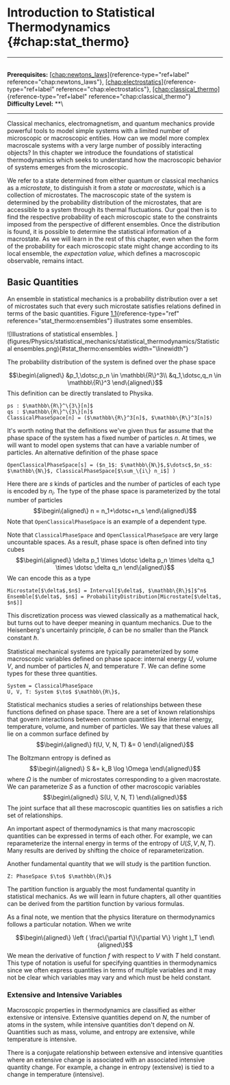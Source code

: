 # Introduction to Statistical Thermodynamics \{#chap:stat_thermo\}

------------------------------------------------------------------------

\
**Prerequisites:**
[\[chap:newtons_laws\]](#chap:newtons_laws)\{reference-type="ref+label"
reference="chap:newtons_laws"\},
[\[chap:electrostatics\]](#chap:electrostatics)\{reference-type="ref+label"
reference="chap:electrostatics"\},
[\[chap:classical_thermo\]](#chap:classical_thermo)\{reference-type="ref+label"
reference="chap:classical_thermo"\}\
**Difficulty Level:** \*\*\

------------------------------------------------------------------------

Classical mechanics, electromagnetism, and quantum mechanics provide
powerful tools to model simple systems with a limited number of
microscopic or macroscopic entities. How can we model more complex
macroscale systems with a very large number of possibly interacting
objects? In this chapter we introduce the foundations of statistical
thermodynamics which seeks to understand how the macroscopic behavior of
systems emerges from the microscopic.

We refer to a state determined from either quantum or classical
mechanics as a *microstate*, to distinguish it from a *state* or
*macrostate*, which is a collection of microstates. The macroscopic
state of the system is determined by the probability distribution of the
microstates, that are accessible to a system through its thermal
fluctuations. Our goal then is to find the respective probability of
each microscopic state to the constraints imposed from the perspective
of different ensembles. Once the distribution is found, it is possible
to determine the statistical information of a macrostate. As we will
learn in the rest of this chapter, even when the form of the probability
for each microscopic state might change according to its local ensemble,
the *expectation value*, which defines a macroscopic observable, remains
intact.

## Basic Quantities

An ensemble in statistical mechanics is a probability distribution over
a set of microstates such that every such microstate satisfies relations
defined in terms of the basic quantities.
Figure [1.1](#stat_thermo:ensembles)\{reference-type="ref"
reference="stat_thermo:ensembles"\} illustrates some ensembles.

![Illustrations of statistical ensembles.
](figures/Physics/statistical_mechanics/statistical_thermodynamics/Statistical ensembles.png)\{#stat_thermo:ensembles
width="\\linewidth"\}

The probability distribution of the system is defined over the phase
space

$$\begin\{aligned\}
&p_1,\dotsc,p_n \in \mathbb\{R\}^3\\
&q_1,\dotsc,q_n \in \mathbb\{R\}^3
\end\{aligned\}$$ This definition can be directly translated to Physika.

    ps : $\mathbb\{R\}^\{3\}[n]$
    qs : $\mathbb\{R\}^\{3\}[n]$
    ClassicalPhaseSpace[n] = ($\mathbb\{R\}^3[n]$, $\mathbb\{R\}^3[n]$)

It's worth noting that the definitions we've given thus far assume that
the phase space of the system has a fixed number of particles $n$. At
times, we will want to model open systems that can have a variable
number of particles. An alternative definition of the phase space

    OpenClassicalPhaseSpace[s] = ($n_1$: $\mathbb\{N\}$,$\dotsc$,$n_s$: $\mathbb\{N\}$, ClassicalPhaseSpace[$\sum_\{i\} n_i$] )

Here there are $s$ kinds of particles and the number of particles of
each type is encoded by $n_i$. The type of the phase space is
parameterized by the total number of particles $$\begin\{aligned\}
n = n_1+\dotsc+n_s
\end\{aligned\}$$ Note that `OpenClassicalPhaseSpace` is an example of a
dependent type.

Note that `ClassicalPhaseSpace` and `OpenClassicalPhaseSpace` are very
large uncountable spaces. As a result, phase space is often defined into
tiny cubes $$\begin\{aligned\}
\delta p_1 \times \dotsc \delta p_n \times \delta q_1 \times \dotsc \delta q_n
\end\{aligned\}$$ We can encode this as a type

    Microstate[$\delta$,$n$] = Interval[$\delta$, $\mathbb\{R\}$]$^n$
    Ensemble[$\delta$, $n$] = ProbabilityDistribution[Microstate[$\delta$, $n$]]

This discretization process was viewed classically as a mathematical
hack, but turns out to have deeper meaning in quantum mechanics. Due to
the Heisenberg's uncertainly principle, $\delta$ can be no smaller than
the Planck constant $\hbar$.

Statistical mechanical systems are typically parameterized by some
macroscopic variables defined on phase space: internal energy $U$,
volume $V$, and number of particles $N$, and temperature $T$. We can
define some types for these three quantities.

    System = ClassicalPhaseSpace
    U, V, T: System $\to$ $\mathbb\{R\}$, 

Statistical mechanics studies a series of relationships between these
functions defined on phase space. There are a set of known relationships
that govern interactions between common quantities like internal energy,
temperature, volume, and number of particles. We say that these values
all lie on a common surface defined by $$\begin\{aligned\}
    f(U, V, N, T) &= 0
\end\{aligned\}$$

The Boltzmann entropy is defined as $$\begin\{aligned\}
    S &= k_B \log \Omega
\end\{aligned\}$$ where $\Omega$ is the number of microstates
corresponding to a given macrostate. We can parameterize $S$ as a
function of other macroscopic variables $$\begin\{aligned\}
S(U, V, N, T)
\end\{aligned\}$$ The joint surface that all these macroscopic quantities
lies on satisfies a rich set of relationships.

An important aspect of thermodynamics is that many macroscopic
quantities can be expressed in terms of each other. For example, we can
reparameterize the internal energy in terms of the entropy of
$U(S, V, N, T)$. Many results are derived by shifting the choice of
reparameterization.

Another fundamental quantity that we will study is the partition
function.

    Z: PhaseSpace $\to$ $\mathbb\{R\}$

The partition function is arguably the most fundamental quantity in
statistical mechanics. As we will learn in future chapters, all other
quantities can be derived from the partition function by various
formulas.

As a final note, we mention that the physics literature on
thermodynamics follows a particular notation. When we write

$$\begin\{aligned\}
\left ( \frac\{\partial f\}\{\partial V\} \right )_T
\end\{aligned\}$$ We mean the derivative of function $f$ with respect to
$V$ with $T$ held constant. This type of notation is useful for
specifying quantities in thermodynamics since we often express
quantities in terms of multiple variables and it may not be clear which
variables may vary and which must be held constant.

### Extensive and Intensive Variables

Macroscopic properties in thermodynamics are classified as either
extensive or intensive. Extensive quantities depend on $N$, the number
of atoms in the system, while intensive quantities don't depend on $N$.
Quantities such as mass, volume, and entropy are extensive, while
temperature is intensive.

There is a conjugate relationship between extensive and intensive
quantities where an extensive change is associated with an associated
intensive quantity change. For example, a change in entropy (extensive)
is tied to a change in temperature (intensive).
